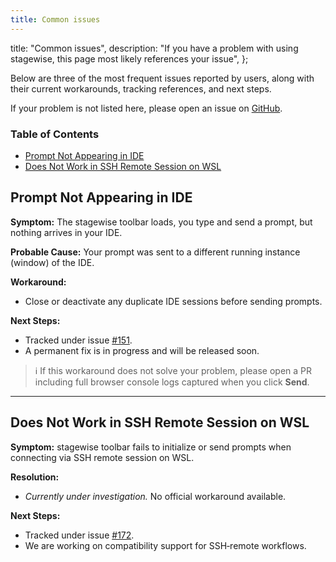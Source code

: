 ```yaml
---
title: Common issues
---
```


  title: "Common issues",
  description: "If you have a problem with using stagewise, this page most likely references your issue",
};



Below are three of the most frequent issues reported by users, along with their current workarounds, tracking references, and next steps.

If your problem is not listed here, please open an issue on [GitHub](https://github.com/stagewise-io/stagewise/issues).


### Table of Contents

- [Prompt Not Appearing in IDE](#prompt-not-appearing-in-ide)
- [Does Not Work in SSH Remote Session on WSL](#does-not-work-in-ssh-remote-session-on-wsl)


## Prompt Not Appearing in IDE

**Symptom:**
The stagewise toolbar loads, you type and send a prompt, but nothing arrives in your IDE.

**Probable Cause:**
Your prompt was sent to a different running instance (window) of the IDE.

**Workaround:**

* Close or deactivate any duplicate IDE sessions before sending prompts.

**Next Steps:**

* Tracked under issue [#151](https://github.com/stagewise-io/stagewise/issues/151).
* A permanent fix is in progress and will be released soon.

> ℹ️ If this workaround does not solve your problem, please open a PR including full browser console logs captured when you click **Send**.

---

## Does Not Work in SSH Remote Session on WSL

**Symptom:**
stagewise toolbar fails to initialize or send prompts when connecting via SSH remote session on WSL.

**Resolution:**

* *Currently under investigation.* No official workaround available.

**Next Steps:**

* Tracked under issue [#172](https://github.com/stagewise-io/stagewise/issues/172).
* We are working on compatibility support for SSH‑remote workflows.


